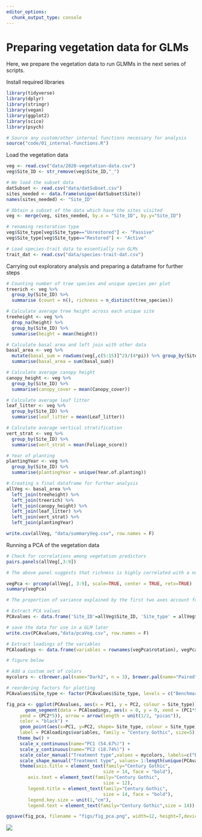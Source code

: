 ```yaml
---
editor_options: 
  chunk_output_type: console
---
```


# Preparing vegetation data for GLMs

Here, we prepare the vegetation data to run GLMMs in the next series of scripts. 

Install required libraries
```r
library(tidyverse)
library(dplyr)
library(stringr)
library(vegan)
library(ggplot2)
library(scico)
library(psych)

# Source any custom/other internal functions necessary for analysis
source("code/01_internal-functions.R")
```


Load the vegetation data
```r
veg <- read.csv("data/2020-vegetation-data.csv")
veg$Site_ID <- str_remove(veg$Site_ID,"_")

# We load the subset data
datSubset <- read.csv("data/datSubset.csv")
sites_needed <- data.frame(unique(datSubset$Site))
names(sites_needed) <- "Site_ID"

# Obtain a subset of the data which have the sites visited 
veg <- merge(veg, sites_needed, by.x = "Site_ID", by.y="Site_ID")

# renaming restoration type
veg$Site_type[veg$Site_type=="Unrestored"] <- "Passive"
veg$Site_type[veg$Site_type=="Restored"] <- "Active"

# Load species-trait data to essentially run GLMs
trait_dat <- read.csv("data/species-trait-dat.csv")
```


Carrying out exploratory analysis and preparing a dataframe for further steps
```r
# Counting number of tree species and unique species per plot
treerich <- veg %>% 
  group_by(Site_ID) %>% 
  summarise (count = n(), richness = n_distinct(tree_species))

# Calculate average tree height across each unique site
treeheight <- veg %>% 
  drop_na(height) %>% 
  group_by(Site_ID) %>% 
  summarise(height = mean(height))

# Calculate basal area and left join with other data
basal_area <- veg %>% 
  mutate(basal_sum = rowSums(veg[,c(5:15)]^2)/(4*pi)) %>% group_by(Site_ID, Site_type) %>% 
  summarise(basal_area = sum(basal_sum)) 

# Calculate average canopy height
canopy_height <- veg %>%
  group_by(Site_ID) %>%
  summarise(canopy_cover = mean(Canopy_cover))

# Calculate average leaf litter
leaf_litter <- veg %>%
  group_by(Site_ID) %>%
  summarise(leaf_litter = mean(Leaf_litter))

# Calculate average vertical stratification
vert_strat <- veg %>%
  group_by(Site_ID) %>%
  summarise(vert_strat = mean(Foliage_score))

# Year of planting
plantingYear <- veg %>%
  group_by(Site_ID) %>%
  summarise(plantingYear = unique(Year.of.planting))

# Creating a final dataframe for further analysis
allVeg <- basal_area %>% 
  left_join(treeheight) %>%
  left_join(treerich) %>%
  left_join(canopy_height) %>%
  left_join(leaf_litter) %>%
  left_join(vert_strat) %>%
  left_join(plantingYear)

write.csv(allVeg, "data/summaryVeg.csv", row.names = F)
```


Running a PCA of the vegetation data
```r
# Check for correlations among vegetation predictors
pairs.panels(allVeg[,3:9])

# The above panel suggests that richness is highly correlated with a number of predictors including canopy cover, count and basal area. We will calculate a PCA and keep the top two explanatory axes

vegPca <- prcomp(allVeg[, 3:9], scale=TRUE, center = TRUE, retx=TRUE)
summary(vegPca)

# The proportion of variance explained by the first two axes account for ~73.42%

# Extract PCA values
PCAvalues <- data.frame('Site_ID'=allVeg$Site_ID, 'Site_type' = allVeg$Site_type, vegPca$x[,1:2]) # the first two components are selected 

# save the data for use in a GLM later
write.csv(PCAvalues,"data/pcaVeg.csv", row.names = F)

# Extract loadings of the variables
PCAloadings <- data.frame(variables = rownames(vegPca$rotation), vegPca$rotation)

# figure below

# Add a custom set of colors
mycolors <- c(brewer.pal(name="Dark2", n = 3), brewer.pal(name="Paired", n = 3))

# reordering factors for plotting
PCAvalues$Site_type <- factor(PCAvalues$Site_type, levels = c("Benchmark", "Active", "Passive"))

fig_pca <- ggplot(PCAvalues, aes(x = PC1, y = PC2, colour = Site_type)) + 
       geom_segment(data = PCAloadings, aes(x = 0, y = 0, xend = (PC1*5),
     yend = (PC2*5)), arrow = arrow(length = unit(1/2, "picas")),
     color = "black") +
     geom_point(aes(x=PC1, y=PC2, shape= Site_type, colour = Site_type),size=5) +        annotate("text", x = (PCAloadings$PC1*3), y = (PCAloadings$PC2*3),
     label = PCAloadings$variables, family = "Century Gothic", size=5) + 
    theme_bw() +
     scale_x_continuous(name="PC1 (54.67%)") + 
     scale_y_continuous(name="PC2 (18.74%)") +
     scale_color_manual("Treatment type",values = mycolors, labels=c("BM","AR","NR")) + 
     scale_shape_manual("Treatment type", values= 1:length(unique(PCAvalues$Site_type)), labels=c("BM","AR","NR"))+
     theme(axis.title = element_text(family="Century Gothic",
                                    size = 14, face = "bold"),
        axis.text = element_text(family="Century Gothic",
                                    size = 12),
        legend.title = element_text(family="Century Gothic",
                                    size = 14, face = "bold"),
        legend.key.size = unit(1,"cm"),
        legend.text = element_text(family="Century Gothic",size = 14))

ggsave(fig_pca, filename = "figs/fig_pca.png", width=12, height=7,device = png(), units="in", dpi = 300); dev.off()
```

![](figs/fig_pca.png)
